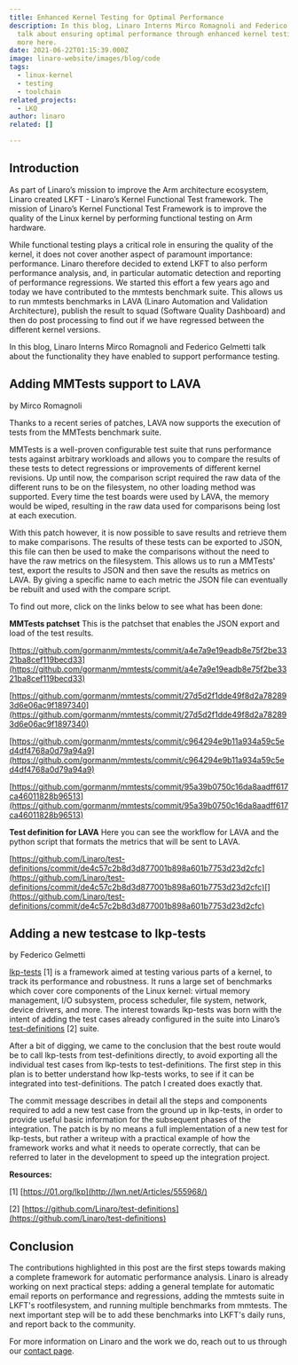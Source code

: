```yaml
---
title: Enhanced Kernel Testing for Optimal Performance
description: In this blog, Linaro Interns Mirco Romagnoli and Federico Gelmetti
  talk about ensuring optimal performance through enhanced kernel testing. Read
  more here.
date: 2021-06-22T01:15:39.000Z
image: linaro-website/images/blog/code
tags:
  - linux-kernel
  - testing
  - toolchain
related_projects:
  - LKQ
author: linaro
related: []

---
```


## Introduction

As part of Linaro’s mission to improve the Arm architecture ecosystem, Linaro created LKFT - Linaro’s Kernel Functional Test framework. The mission of Linaro’s Kernel Functional Test Framework is to improve the quality of the Linux kernel by performing functional testing on Arm hardware.

While functional testing plays a critical role in ensuring the quality of the kernel, it does not cover another aspect of paramount importance: performance. Linaro therefore decided to extend LKFT to also perform performance analysis, and, in particular automatic detection and reporting of performance regressions. We started this effort a few years ago and today we have contributed to the mmtests benchmark suite. This allows us to run mmtests benchmarks in LAVA (Linaro Automation and Validation Architecture), publish the result to squad (Software Quality Dashboard) and then do post processing to find out if we have regressed between the different kernel versions.

In this blog, Linaro Interns Mirco Romagnoli and Federico Gelmetti talk about the functionality they have enabled to support performance testing.

## Adding MMTests support to LAVA

by Mirco Romagnoli

Thanks to a recent series of patches, LAVA now supports the execution of tests from the MMTests benchmark suite.

MMTests is a well-proven configurable test suite that runs performance tests against arbitrary workloads and allows you to compare the results of these tests to detect regressions or improvements of different kernel revisions. Up until now, the comparison script required the raw data of the different runs to be on the filesystem, no other loading method was supported. Every time the test boards were used by LAVA, the memory would be wiped, resulting in the raw data used for comparisons being lost at each execution.

With this patch however, it is now possible to save results and retrieve them to make comparisons. The results of these tests can be exported to JSON, this file can then be used to make the comparisons without the need to have the raw metrics on the filesystem. This allows us to run a MMTests' test, export the results to JSON and then save the results as metrics on LAVA. By giving a specific name to each metric the JSON file can eventually be rebuilt and used with the compare script.

To find out more, click on the links below to see what has been done:

**MMTests patchset**
This is the patchset that enables the JSON export and load of the test results.

[https://github.com/gormanm/mmtests/commit/a4e7a9e19eadb8e75f2be3321ba8cef119becd33](https://github.com/gormanm/mmtests/commit/a4e7a9e19eadb8e75f2be3321ba8cef119becd33)

[https://github.com/gormanm/mmtests/commit/27d5d2f1dde49f8d2a782893d6e06ac9f1897340](https://github.com/gormanm/mmtests/commit/27d5d2f1dde49f8d2a782893d6e06ac9f1897340)

[https://github.com/gormanm/mmtests/commit/c964294e9b11a934a59c5ed4df4768a0d79a94a9](https://github.com/gormanm/mmtests/commit/c964294e9b11a934a59c5ed4df4768a0d79a94a9)

[https://github.com/gormanm/mmtests/commit/95a39b0750c16da8aadff617ca46011828b96513](https://github.com/gormanm/mmtests/commit/95a39b0750c16da8aadff617ca46011828b96513)

[](https://github.com/gormanm/mmtests/commit/95a39b0750c16da8aadff617ca46011828b96513)**Test definition for LAVA**
Here you can see the workflow for LAVA and the python script that formats the metrics that will be sent to LAVA.

[https://github.com/Linaro/test-definitions/commit/de4c57c2b8d3d877001b898a601b7753d23d2cfc](https://github.com/Linaro/test-definitions/commit/de4c57c2b8d3d877001b898a601b7753d23d2cfc)[](https://github.com/Linaro/test-definitions/commit/de4c57c2b8d3d877001b898a601b7753d23d2cfc)

## **Adding a new testcase to lkp-tests**

by Federico Gelmetti

[lkp-tests](http://lwn.net/Articles/555968/) \[1] is a framework aimed at testing various parts of a kernel, to track its performance and robustness.
It runs a large set of benchmarks which cover core components of the Linux kernel: virtual memory management, I/O subsystem, process scheduler, file system, network, device drivers, and more. The interest towards lkp-tests was born with the intent of adding the test cases already configured in the suite into Linaro’s [test-definitions](https://github.com/Linaro/test-definitions) \[2] suite.

After a bit of digging, we came to the conclusion that the best route would be to call lkp-tests from test-definitions directly, to avoid exporting all the individual test cases from lkp-tests to test-definitions.
The first step in this plan is to better understand how lkp-tests works, to see if it can be integrated into test-definitions. The patch I created does exactly that.

The commit message describes in detail all the steps and components required to add a new test case from the ground up in lkp-tests, in order to provide useful basic information for the subsequent phases of the integration.
The patch is by no means a full implementation of a new test for lkp-tests, but rather a writeup with a practical example of how the framework works and what it needs to operate correctly, that can be referred to later in the development to speed up the integration project.

**Resources:**

\[1] [https://01.org/lkp](http://lwn.net/Articles/555968/)

\[2] [https://github.com/Linaro/test-definitions](https://github.com/Linaro/test-definitions)

## Conclusion

The contributions highlighted in this post are the first steps towards making a complete framework for automatic performance analysis. Linaro is already working on next practical steps: adding a general template for automatic email reports on performance and regressions, adding the mmtests suite in LKFT's rootfilesystem, and running multiple benchmarks from mmtests. The next important step will be to add these benchmarks into LKFT's daily runs, and report back to the community.

For more information on Linaro and the work we do, reach out to us through our [contact page](https://www.linaro.org/contact/).
